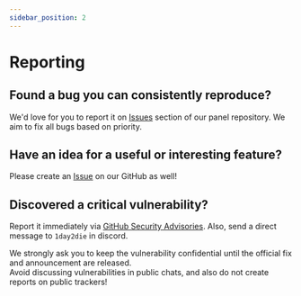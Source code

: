 ```yaml
---
sidebar_position: 2
---
```


# Reporting

## Found a bug you can consistently reproduce?
We'd love for you to report it on [Issues](https://github.com/Ctrlpanel-gg/panel/issues) section of our panel repository. We aim to fix all bugs based on priority.

## Have an idea for a useful or interesting feature?
Please create an [Issue](https://github.com/Ctrlpanel-gg/panel/issues) on our GitHub as well!

## Discovered a critical vulnerability?
Report it immediately via [GitHub Security Advisories](https://github.com/Ctrlpanel-gg/panel/security/advisories/new). Also, send a direct message to `1day2die` in discord.

We strongly ask you to keep the vulnerability confidential until the official fix and announcement are released.  
Avoid discussing vulnerabilities in public chats, and also do not create reports on public trackers!